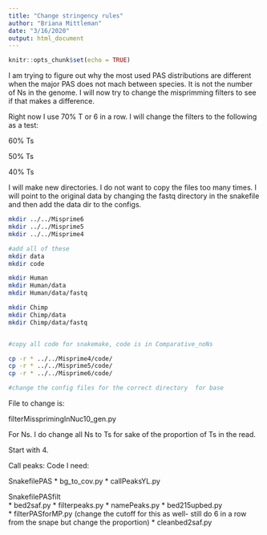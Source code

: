 ```yaml
---
title: "Change stringency rules"
author: "Briana Mittleman"
date: "3/16/2020"
output: html_document
---
```


```r
knitr::opts_chunk$set(echo = TRUE)
```

I am trying to figure out why the most used PAS distributions are different when the major PAS does not mach between species.  It is not the number of Ns in the genome. I will now try to change the misprimming filters to see if that makes a difference. 

Right now I use 70% T or 6 in a row. I will change the filters to the following as a test:   

60% Ts 

50% Ts

40% Ts

I will make new directories. I do not want to copy the files too many times. I will point to the original data by changing the fastq directory in the snakefile and then add the data dir to the configs.  



```bash
mkdir ../../Misprime6
mkdir ../../Misprime5
mkdir ../../Misprime4

#add all of these 
mkdir data
mkdir code

mkdir Human
mkdir Human/data
mkdir Human/data/fastq

mkdir Chimp
mkdir Chimp/data
mkdir Chimp/data/fastq


#copy all code for snakemake, code is in Comparative_noNs

cp -r * ../../Misprime4/code/
cp -r * ../../Misprime5/code/
cp -r * ../../Misprime6/code/ 

#change the config files for the correct directory  for base 

```


File to change is: 

filterMissprimingInNuc10_gen.py

For Ns. I do change all Ns to Ts for sake of the proportion of Ts in the read.   


Start with 4.



Call peaks: 
Code I need:  

SnakefilePAS
* bg_to_cov.py
* callPeaksYL.py

SnakefilePASfilt  
* bed2saf.py
* filterpeaks.py
* namePeaks.py
* bed215upbed.py  
* filterPASforMP.py (change the cutoff for this as well- still do 6 in a row from the snape but change the proportion)
* cleanbed2saf.py  



